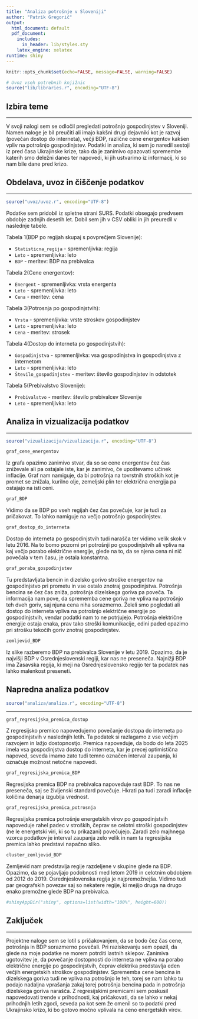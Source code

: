 ```yaml
---
title: "Analiza potrošnje v Sloveniji"
author: "Patrik Gregorič"
output:
  html_document: default
  pdf_document:
    includes:
      in_header: lib/styles.sty
    latex_engine: xelatex
runtime: shiny
---
```


```r
knitr::opts_chunk$set(echo=FALSE, message=FALSE, warning=FALSE)

# Uvoz vseh potrebnih knjižnic
source("lib/libraries.r", encoding="UTF-8")
```


## Izbira teme

***

V svoji nalogi sem se odločil pregledati potrošnjo gospodinjstev v Sloveniji. Namen naloge je bil preučiti ali imajo kakšni drugi dejavniki kot je razvoj (povečan dostop do interneta), večji BDP, različne cene energentov kakšen vpliv na potrošnjo gospodinjstev. Podatki in analiza, ki sem jo naredil sestoji iz pred časa Ukrajinske krize, tako da je zanimivo opazovati spremembe katerih smo deležni danes ter napovedi, ki jih ustvarimo iz informacij, ki so nam bile dane pred krizo.

## Obdelava, uvoz in čiščenje podatkov

***

```r
source("uvoz/uvoz.r", encoding="UTF-8")
```

Podatke sem pridobil iz spletne strani SURS. Podatki obsegajo predvsem obdobje zadnjih desetih let. Dobil sem jih v CSV obliki in jih preuredil v naslednje tabele.

Tabela 1(BDP po regijah skupaj s povprečjem Slovenije):

- `Statisticna_regija` - spremenljivka: regija
- `Leto` - spremenljivka: leto
- `BDP` - meritev: BDP na prebivalca

Tabela 2(Cene energentov):

- `Energent` - spremenljivka: vrsta energenta
- `Leto` - spremenljivka: leto
- `Cena` - meritev: cena

Tabela 3(Potrosnja po gospodinjstvih):

- `Vrsta` - spremenljivka: vrste stroskov gospodinjstev
- `Leto` - spremenljivka: leto
- `Cena` - meritev: strosek

Tabela 4(Dostop do interneta po gospodinjstvih):

- `Gospodinjstva` - spremenljivka: vsa gospodinjstva in gospodinjstva z internetom
- `Leto` - spremenljivka: leto
- `Število_gospodinjstev` - meritev: število gospodinjstev in odstotek

Tabela 5(Prebivalstvo Slovenije):

- `Prebivalstvo` - meritev: število prebivalcev Slovenije
- `Leto` - spremenljivka: leto

## Analiza in vizualizacija podatkov

***

```r
source("vizualizacija/vizualizacija.r", encoding="UTF-8")
```

```r
graf_cene_energentov
```

Iz grafa opazimo zanimivo stvar, da so se cene energentov čez čas zniževale ali pa ostajale iste, kar je zanimivo, če upoštevamo učinek inflacije. Graf nam namiguje, da bi potrošnja na tovrstnih stroških kot je promet se znižala, kurilno olje, zemeljski plin ter električna energija pa ostajajo na isti ceni.

```r
graf_BDP
```

Vidimo da se BDP po vseh regijah čez čas povečuje, kar je tudi za pričakovat. To lahko namiguje na večjo potrošnjo gospodinjstev.

```r
graf_dostop_do_interneta
```

Dostop do interneta po gospodinjstvih tudi narašča ter vidimo velik skok v letu 2016. Na to bomo pozorni pri potrošnji po gospodinjstvih ali vpliva na kaj večjo porabo električne energije, glede na to, da se njena cena ni nič povečala v tem času, je ostala konstantna.

```r
graf_poraba_gospodinjstev
```

Tu predstavljata bencin in dizelsko gorivo stroške energentov na gospodinjstvo pri prometu in vse ostalo znotraj gospodinjstva. Potrošnja bencina se čez čas zniža, potrošnja dizelskega goriva pa poveča. Ta informacija nam pove, da sprememba cene goriva ne vpliva na potrošnjo teh dveh goriv, saj njuna cena niha sorazmerno. Želeli smo pogledati ali dostop do interneta vpliva na potrošnjo električne energije po gospodinjstvih, vendar podatki nam to ne potrjujejo. Potrošnja električne energije ostaja enaka, prav tako stroški komunikacije, edini paded opazimo pri strošku tekočih goriv znotraj gospodinjstev.

```r
zemljevid_BDP
```

Iz slike razberemo BDP na prebivalca Slovenije v letu 2019. Opazimo, da je najvišji BDP v Osrednjeslovenski regiji, kar nas ne preseneča. Najnižji BDP ima Zasavska regija, ki meji na Osrednjeslovensko regijo ter ta podatek nas lahko malenkost preseneti.

## Napredna analiza podatkov

```r
source("analiza/analiza.r", encoding="UTF-8")
```

***

```r
graf_regresijska_premica_dostop
```

Z regresijsko premico napovedujemo povečanje dostopa do interneta po gospodinjstvih v naslednjih letih. Ta podatek si razlagamo z vse večjim razvojem in lažjo dostopnostjo. Premica napoveduje, da bodo do leta 2025 imela vsa gospodinjstva dostop do interneta, kar je precej optimistična napoved, seveda imamo zato tudi temno označen interval zaupanja, ki označuje možnost netočne napovedi.

```r
graf_regresijska_premica_BDP
```

Regresijska premica BDP na prebivalca napoveduje rast BDP. To nas ne preseneča, saj se življenski standard povečuje. Hkrati pa tudi zaradi inflacije količina denarja izgublja vrednost.

```r
graf_regresijska_premica_potrosnja
```

Regresijska premica potrošnje energetskih virov po gospodinjstvih napoveduje rahel padec v stroških, čeprav se celotni stroški gospodinjstev (ne le energetski viri, ki so tu prikazani) povečujejo. Zaradi zelo majhnega vzorca podatkov je interval zaupanja zelo velik in nam ta regresijska premica lahko predstavi napačno sliko. 

```r
cluster_zemljevid_BDP
```

Zemljevid nam predstavlja regije razdeljene v skupine glede na BDP. Opazimo, da se pojavljajo podobnosti med letom 2019 in celotnim obdobjem od 2012 do 2019. Osrednjeslovenska regija je najpremožnejša. Vidimo tudi par geografskih povezav saj so nekatere regije, ki mejijo druga na drugo enako premožne glede BDP na prebivalca.

```r
#shinyAppDir("shiny", options=list(width="100%", height=600))
```


## Zaključek

***

Projektne naloge sem se lotil s pričakovanjem, da se bodo čez čas cene, potrošnja in BDP sorazmerno povečali.
Pri raziskovanju sem opazil, da glede na moje podatke ne morem potrditi lastnih sklepov. Zanimiva ugotovitev je, da povečanje dostopnosti do interneta ne vpliva na porabo električne energije po gospodinjstvih, čeprav elektrika predstavlja eden večjih energetskih stroškov gospodinjstev. Sprememba cene bencina in dizelskega goriva tudi ne vpliva na potrošnjo le teh, torej se nam lahko tu podajo nadaljna vprašanja zakaj torej potrošnja bencina pada in potrošnja dizelskega goriva narašča.
Z regresijskimi premicami sem poskusil napovedovati trende v prihodnosti, kaj pričakovati, da se lahko v nekaj prihodnjih letih zgodi, seveda pa kot sem že omenil so to podatki pred Ukrajinsko krizo, ki bo gotovo močno vplivala na ceno energetskih virov.
